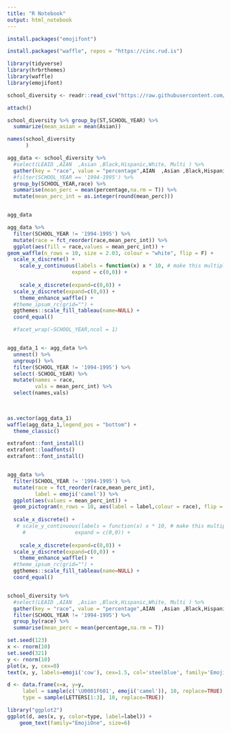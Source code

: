 ```yaml
---
title: "R Notebook"
output: html_notebook
---
```



```r
install.packages("emojifont")

install.packages("waffle", repos = "https://cinc.rud.is")

```

```r
library(tidyverse)
library(hrbrthemes)
library(waffle)
library(emojifont)


```

```r
school_diversity <- readr::read_csv("https://raw.githubusercontent.com/rfordatascience/tidytuesday/master/data/2019/2019-09-24/school_diversity.csv")

```

```r
attach()

school_diversity %>% group_by(ST,SCHOOL_YEAR) %>% 
  summarize(mean_asian = mean(Asian))
```

```r
names(school_diversity
      )
```


```r
agg_data <- school_diversity %>% 
  #select(LEAID ,AIAN  ,Asian ,Black,Hispanic,White, Multi ) %>% 
  gather(key = "race", value = "percentage",AIAN  ,Asian ,Black,Hispanic,White, Multi ) %>% 
  #filter(SCHOOL_YEAR == '1994-1995') %>% 
  group_by(SCHOOL_YEAR,race) %>% 
  summarise(mean_perc = mean(percentage,na.rm = T)) %>% 
  mutate(mean_perc_int = as.integer(round(mean_perc)))


agg_data

```
```r
agg_data %>% 
  filter(SCHOOL_YEAR != '1994-1995') %>% 
  mutate(race = fct_reorder(race,mean_perc_int)) %>% 
  ggplot(aes(fill = race,values = mean_perc_int)) +
geom_waffle(n_rows = 10, size = 2.03, colour = "white", flip = F) +
  scale_x_discrete() + 
    scale_y_continuous(labels = function(x) x * 10, # make this multiplyer the same as n_rows
                     expand = c(0,0)) +
  
    scale_x_discrete(expand=c(0,0)) +
  scale_y_discrete(expand=c(0,0)) +
    theme_enhance_waffle() +
  #theme_ipsum_rc(grid="") +
  ggthemes::scale_fill_tableau(name=NULL) +
  coord_equal()

  #facet_wrap(~SCHOOL_YEAR,ncol = 1)



```

```r

agg_data_1 <- agg_data %>% 
  unnest() %>% 
  ungroup() %>% 
  filter(SCHOOL_YEAR != '1994-1995') %>%
  select(-SCHOOL_YEAR) %>% 
  mutate(names = race,
         vals = mean_perc_int) %>% 
  select(names,vals)
  
  

as.vector(agg_data_1)
waffle(agg_data_1,legend_pos = "bottom") +
  theme_classic()
```



```r
extrafont::font_install() 
extrafont::loadfonts()
extrafont::font_install()


agg_data %>% 
  filter(SCHOOL_YEAR != '1994-1995') %>% 
  mutate(race = fct_reorder(race,mean_perc_int),
         label = emoji('camel')) %>% 
  ggplot(aes(values = mean_perc_int)) +
  geom_pictogram(n_rows = 10, aes(label = label,colour = race), flip = TRUE, make_proportional = TRUE) +
 
  scale_x_discrete() + 
   # scale_y_continuous(labels = function(x) x * 10, # make this multiplyer the same as n_rows
     #                expand = c(0,0)) +
  
    scale_x_discrete(expand=c(0,0)) +
  scale_y_discrete(expand=c(0,0)) +
    theme_enhance_waffle() +
  #theme_ipsum_rc(grid="") +
  ggthemes::scale_fill_tableau(name=NULL) +
  coord_equal() 



```


```r
school_diversity %>% 
  #select(LEAID ,AIAN  ,Asian ,Black,Hispanic,White, Multi ) %>% 
  gather(key = "race", value = "percentage",AIAN  ,Asian ,Black,Hispanic,White, Multi ) %>% 
  filter(SCHOOL_YEAR != '1994-1995') %>% 
  group_by(race) %>% 
  summarise(mean_perc = mean(percentage,na.rm = T))
```


```r

set.seed(123)
x <- rnorm(10)
set.seed(321)
y <- rnorm(10)
plot(x, y, cex=0)
text(x, y, labels=emoji('cow'), cex=1.5, col='steelblue', family='EmojiOne')

d <- data.frame(x=x, y=y,
     label = sample(c('\U0001F601', emoji('camel')), 10, replace=TRUE),
     type = sample(LETTERS[1:3], 10, replace=TRUE))

library("ggplot2")
ggplot(d, aes(x, y, color=type, label=label)) +
    geom_text(family="EmojiOne", size=6)
```

